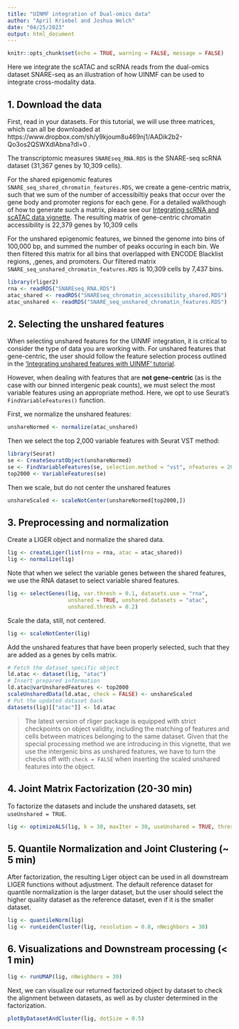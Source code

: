 ```yaml
---
title: "UINMF integration of Dual-omics data"
author: "April Kriebel and Joshua Welch"
date: "04/25/2023"
output: html_document
---
```



```r
knitr::opts_chunk$set(echo = TRUE, warning = FALSE, message = FALSE)
```

Here we integrate the scATAC and scRNA reads from the dual-omics dataset SNARE-seq as an illustration of how UINMF can be used to integrate cross-modality data.

## 1. Download the data

First, read in your datasets. For this tutorial, we will use three matrices, which can all be downloaded at https://www.dropbox.com/sh/y9kjoum8u469nj1/AADik2b2-Qo3os2QSWXdIAbna?dl=0 .

The transcriptomic measures `SNAREseq_RNA.RDS` is the SNARE-seq scRNA dataset (31,367 genes by 10,309 cells).

For the shared epigenomic features `SNARE_seq_shared_chromatin_features.RDS`, we create a gene-centric matrix, such that we sum of the number of accessibiltiy peaks that occur over the gene body and promoter regions for each gene. For a detailed walkthough of how to generate such a matrix, please see our [Integrating scRNA and scATAC data vignette](Integrating_scRNA_and_scATAC_data.html). The resulting matrix of gene-centric chromatin accessibility is 22,379 genes by 10,309 cells

For the unshared epigenomic features, we binned the genome into bins of 100,000 bp, and summed the number of peaks occuring in each bin. We then filtered this matrix for all bins that overlapped with ENCODE Blacklist regions, ,genes, and promoters. Our filtered matrix `SNARE_seq_unshared_chromatin_features.RDS` is 10,309 cells by 7,437 bins.

```r
library(rliger2)
rna <- readRDS("SNAREseq_RNA.RDS")
atac_shared <- readRDS("SNAREseq_chromatin_accessibility_shared.RDS")
atac_unshared <- readRDS("SNARE_seq_unshared_chromatin_features.RDS")
```

## 2. Selecting the unshared features

When selecting unshared features for the UINMF integration, it is critical to consider the type of data you are working with. For unshared features that gene-centric, the user should follow the feature selection process outlined in the ['Integrating unshared features with UINMF' tutorial](UINMF_vignette.html).

However, when dealing with features that are **not gene-centric** (as is the case with our binned intergenic peak counts), we must select the most variable features using an appropriate method. Here, we opt to use Seurat's `FindVariableFeatures()` function.

First, we normalize the unshared features:

```r
unshareNormed <- normalize(atac_unshared)
```

Then we select the top 2,000 variable features with Seurat VST method:

```r
library(Seurat)
se <- CreateSeuratObject(unshareNormed)
se <- FindVariableFeatures(se, selection.method = "vst", nfeatures = 2000)
top2000 <- VariableFeatures(se)
```

Then we scale, but do not center the unshared features

```r
unshareScaled <- scaleNotCenter(unshareNormed[top2000,])
```

## 3. Preprocessing and normalization

Create a LIGER object and normalize the shared data.

```r
lig <- createLiger(list(rna = rna, atac = atac_shared))
lig <- normalize(lig)
```

Note that when we select the variable genes between the shared features, we use the RNA dataset to select variable shared features.

```r
lig <- selectGenes(lig, var.thresh = 0.1, datasets.use = "rna", 
                   unshared = TRUE, unshared.datasets = "atac",
                   unshared.thresh = 0.2)
```

Scale the data, still, not centered.

```r
lig <- scaleNotCenter(lig)
```

Add the unshared features that have been properly selected, such that they are added as a genes by cells matrix. 

```r
# Fetch the dataset specific object
ld.atac <- dataset(lig, "atac")
# Insert prepared information
ld.atac@varUnsharedFeatures <- top2000
scaleUnsharedData(ld.atac, check = FALSE) <- unshareScaled
# Put the updated dataset back
datasets(lig)[["atac"]] <- ld.atac
```

>The latest version of rliger package is equipped with strict checkpoints on object validity, including the matching of features and cells between matrices belonging to the same dataset. Given that the special processing method we are introducing in this vignette, that we use the intergenic bins as unshared features, we have to turn the checks off with `check = FALSE` when inserting the scaled unshared features into the object.

## 4. Joint Matrix Factorization (20-30 min)

To factorize the datasets and include the unshared datasets, set `useUnshared = TRUE`. 

```r
lig <- optimizeALS(lig, k = 30, maxIter = 30, useUnshared = TRUE, thresh = 1e-10)
```

## 5. Quantile Normalization and Joint Clustering (~ 5 min)

After factorization, the resulting Liger object can be used in all downstream LIGER functions without adjustment. The default reference dataset for quantile normalization is the larger dataset, but the user should select the higher quality dataset as the reference dataset, even if it is the smaller dataset.


```r
lig <- quantileNorm(lig)
lig <- runLeidenCluster(lig, resolution = 0.8, nNeighbors = 30)
```
## 6. Visualizations and Downstream processing (< 1 min)

```r
lig <- runUMAP(lig, nNeighbors = 30)
```
Next, we can visualize our returned factorized object by dataset to check the alignment between datasets, as well as by cluster determined in the factorization.
```r
plotByDatasetAndCluster(lig, dotSize = 0.5)
```

